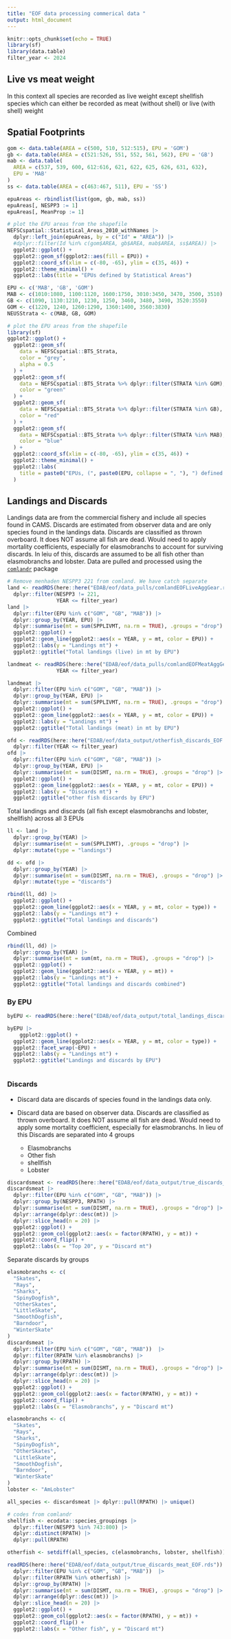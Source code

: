 ```yaml
---
title: "EOF data processing commerical data "
output: html_document
---
```


```r
knitr::opts_chunk$set(echo = TRUE)
library(sf)
library(data.table)
filter_year <- 2024
```

## Live vs meat weight

In this context all species are recorded as live weight except shellfish species which can either be recorded as meat (without shell) or live (with shell) weight

## Spatial Footprints

```r
gom <- data.table(AREA = c(500, 510, 512:515), EPU = 'GOM')
gb <- data.table(AREA = c(521:526, 551, 552, 561, 562), EPU = 'GB')
mab <- data.table(
  AREA = c(537, 539, 600, 612:616, 621, 622, 625, 626, 631, 632),
  EPU = 'MAB'
)
ss <- data.table(AREA = c(463:467, 511), EPU = 'SS')

epuAreas <- rbindlist(list(gom, gb, mab, ss))
epuAreas[, NESPP3 := 1]
epuAreas[, MeanProp := 1]

# plot the EPU areas from the shapefile
NEFSCspatial::Statistical_Areas_2010_withNames |>
  dplyr::left_join(epuAreas, by = c("Id" = "AREA")) |>
  #dplyr::filter(Id %in% c(gom$AREA, gb$AREA, mab$AREA, ss$AREA)) |>
  ggplot2::ggplot() +
  ggplot2::geom_sf(ggplot2::aes(fill = EPU)) +
  ggplot2::coord_sf(xlim = c(-80, -65), ylim = c(35, 46)) +
  ggplot2::theme_minimal() +
  ggplot2::labs(title = "EPUs defined by Statistical Areas")
```
```r
EPU <- c('MAB', 'GB', 'GOM')
MAB <- c(1010:1080, 1100:1120, 1600:1750, 3010:3450, 3470, 3500, 3510)
GB <- c(1090, 1130:1210, 1230, 1250, 3460, 3480, 3490, 3520:3550)
GOM <- c(1220, 1240, 1260:1290, 1360:1400, 3560:3830)
NEUSStrata <- c(MAB, GB, GOM)

# plot the EPU areas from the shapefile
library(sf)
ggplot2::ggplot() +
  ggplot2::geom_sf(
    data = NEFSCspatial::BTS_Strata,
    color = "grey",
    alpha = 0.5
  ) +
  ggplot2::geom_sf(
    data = NEFSCspatial::BTS_Strata %>% dplyr::filter(STRATA %in% GOM),
    color = "green"
  ) +
  ggplot2::geom_sf(
    data = NEFSCspatial::BTS_Strata %>% dplyr::filter(STRATA %in% GB),
    color = "red"
  ) +
  ggplot2::geom_sf(
    data = NEFSCspatial::BTS_Strata %>% dplyr::filter(STRATA %in% MAB),
    color = "blue"
  ) +
  ggplot2::coord_sf(xlim = c(-80, -65), ylim = c(35, 46)) +
  ggplot2::theme_minimal() +
  ggplot2::labs(
    title = paste0("EPUs, (", paste0(EPU, collapse = ", "), ") defined by survey strata")
  )


```


## Landings and Discards

Landings data are from the commercial fishery and include all species found in CAMS. Discards are estimated from observer data and are only species found in the landings data. Discards are classified as thrown overboard. It does NOT assume all fish are dead. Would need to apply mortality coefficients, especially for elasmobranchs to account for surviving discards. In leiu of this, discards are assumed to be all fish other than elasmobranchs and lobster. Data are pulled and processed using the [`comlandr`](https://noaa-edab.github.io/comlandr/) package

```r
# Remove menhaden NESPP3 221 from comland. We have catch separate
land <- readRDS(here::here("EDAB/eof/data_pulls/comlandEOFLiveAggGear.rds"))$comland |> 
  dplyr::filter(NESPP3 != 221,
                YEAR <= filter_year)
land |>
  dplyr::filter(EPU %in% c("GOM", "GB", "MAB")) |>
  dplyr::group_by(YEAR, EPU) |>
  dplyr::summarise(mt = sum(SPPLIVMT, na.rm = TRUE), .groups = "drop") |>
  ggplot2::ggplot() +
  ggplot2::geom_line(ggplot2::aes(x = YEAR, y = mt, color = EPU)) +
  ggplot2::labs(y = "Landings mt") +
  ggplot2::ggtitle("Total landings (live) in mt by EPU")

landmeat <- readRDS(here::here("EDAB/eof/data_pulls/comlandEOFMeatAggGear.rds"))$comland |>     dplyr::filter(NESPP3 != 221,
                YEAR <= filter_year)

landmeat |>
  dplyr::filter(EPU %in% c("GOM", "GB", "MAB")) |>
  dplyr::group_by(YEAR, EPU) |>
  dplyr::summarise(mt = sum(SPPLIVMT, na.rm = TRUE), .groups = "drop") |>
  ggplot2::ggplot() +
  ggplot2::geom_line(ggplot2::aes(x = YEAR, y = mt, color = EPU)) +
  ggplot2::labs(y = "Landings mt") +
  ggplot2::ggtitle("Total landings (meat) in mt by EPU")


```

```r
ofd <- readRDS(here::here("EDAB/eof/data_output/otherfish_discards_EOF.rds")) |> 
  dplyr::filter(YEAR <= filter_year)
ofd |>
  dplyr::filter(EPU %in% c("GOM", "GB", "MAB")) |>
  dplyr::group_by(YEAR, EPU) |>
  dplyr::summarise(mt = sum(DISMT, na.rm = TRUE), .groups = "drop") |>
  ggplot2::ggplot() +
  ggplot2::geom_line(ggplot2::aes(x = YEAR, y = mt, color = EPU)) +
  ggplot2::labs(y = "Discards mt") +
  ggplot2::ggtitle("other fish discards by EPU")

```

Total landings and discards (all fish except elasmobranchs and lobster, shellfish) across all 3 EPUs

```r

ll <- land |>
  dplyr::group_by(YEAR) |>
  dplyr::summarise(mt = sum(SPPLIVMT), .groups = "drop") |>
  dplyr::mutate(type = "landings")

dd <- ofd |>
  dplyr::group_by(YEAR) |>
  dplyr::summarise(mt = sum(DISMT, na.rm = TRUE), .groups = "drop") |>
  dplyr::mutate(type = "discards")

rbind(ll, dd) |>
  ggplot2::ggplot() +
  ggplot2::geom_line(ggplot2::aes(x = YEAR, y = mt, color = type)) +
  ggplot2::labs(y = "Landings mt") +
  ggplot2::ggtitle("Total landings and discards")

```
Combined

```r
rbind(ll, dd) |>
  dplyr::group_by(YEAR) |>
  dplyr::summarise(mt = sum(mt, na.rm = TRUE), .groups = "drop") |>
  ggplot2::ggplot() +
  ggplot2::geom_line(ggplot2::aes(x = YEAR, y = mt)) +
  ggplot2::labs(y = "Landings mt") +
  ggplot2::ggtitle("Total landings and discards combined")

```

### By EPU

```r
byEPU <- readRDS(here::here("EDAB/eof/data_output/total_landings_discards_by_EPU.rds")) 

byEPU |> 
    ggplot2::ggplot() +
  ggplot2::geom_line(ggplot2::aes(x = YEAR, y = mt, color = type)) +
  ggplot2::facet_wrap(~EPU) +
  ggplot2::labs(y = "Landings mt") +
  ggplot2::ggtitle("Landings and discards by EPU")



```

### Discards

* Discard data are discards of species found in the landings data only.
* Discard data are based on observer data. Discards are classified as thrown overboard. It does NOT assume all fish are dead. Would need to apply some mortality coefficient, especially for elasmobranchs. In lieu of this Discards are separated into 4 groups

  * Elasmobranchs
  * Other fish
  * shellfish
  * Lobster

```r
discardsmeat <- readRDS(here::here("EDAB/eof/data_output/true_discards_meat_EOF.rds")) 
discardsmeat |>
  dplyr::filter(EPU %in% c("GOM", "GB", "MAB")) |>
  dplyr::group_by(NESPP3, RPATH) |>
  dplyr::summarise(mt = sum(DISMT, na.rm = TRUE), .groups = "drop") |>
  dplyr::arrange(dplyr::desc(mt)) |>
  dplyr::slice_head(n = 20) |>
  ggplot2::ggplot() +
  ggplot2::geom_col(ggplot2::aes(x = factor(RPATH), y = mt)) +
  ggplot2::coord_flip() +
  ggplot2::labs(x = "Top 20", y = "Discard mt")


```

Separate discards by groups

```r

elasmobranchs <- c(
  "Skates",
  "Rays",
  "Sharks",
  "SpinyDogfish",
  "OtherSkates",
  "LittleSkate",
  "SmoothDogfish",
  "Barndoor",
  "WinterSkate"
)
discardsmeat |>
  dplyr::filter(EPU %in% c("GOM", "GB", "MAB"))  |>
  dplyr::filter(RPATH %in% elasmobranchs) |> 
  dplyr::group_by(RPATH) |>
  dplyr::summarise(mt = sum(DISMT, na.rm = TRUE), .groups = "drop") |>
  dplyr::arrange(dplyr::desc(mt)) |>
  dplyr::slice_head(n = 20) |>
  ggplot2::ggplot() +
  ggplot2::geom_col(ggplot2::aes(x = factor(RPATH), y = mt)) +
  ggplot2::coord_flip() +
  ggplot2::labs(x = "Elasmobranchs", y = "Discard mt")


```

```r

elasmobranchs <- c(
  "Skates",
  "Rays",
  "Sharks",
  "SpinyDogfish",
  "OtherSkates",
  "LittleSkate",
  "SmoothDogfish",
  "Barndoor",
  "WinterSkate"
)
lobster <- "AmLobster"

all_species <- discardsmeat |> dplyr::pull(RPATH) |> unique()

# codes from comlandr
shellfish <- ecodata::species_groupings |>
  dplyr::filter(NESPP3 %in% 743:800) |>
  dplyr::distinct(RPATH) |>
  dplyr::pull(RPATH)

otherfish <- setdiff(all_species, c(elasmobranchs, lobster, shellfish))

readRDS(here::here("EDAB/eof/data_output/true_discards_meat_EOF.rds")) |>
  dplyr::filter(EPU %in% c("GOM", "GB", "MAB"))  |>
  dplyr::filter(RPATH %in% otherfish) |> 
  dplyr::group_by(RPATH) |>
  dplyr::summarise(mt = sum(DISMT, na.rm = TRUE), .groups = "drop") |>
  dplyr::arrange(dplyr::desc(mt)) |>
  dplyr::slice_head(n = 20) |>
  ggplot2::ggplot() +
  ggplot2::geom_col(ggplot2::aes(x = factor(RPATH), y = mt)) +
  ggplot2::coord_flip() +
  ggplot2::labs(x = "Other fish", y = "Discard mt")




```


